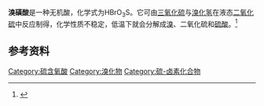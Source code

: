 {{Chembox
| ImageFile = HSO3Br.png
| ImageSize = 
| IUPACName = sulfurobromidic acid
| OtherNames = 
| Section1 = {{Chembox Identifiers
|  CASNo = 25275-22-3
|  CASNo_Ref = {{cascite|correct|CAS}}
|  PubChem = 15982924
|  ChemSpiderID = 13114308
|  SMILES = BrS(=O)(=O)O
|  InChI = InChI=1S/BrHO3S/c1-5(2,3)4/h(H,2,3,4)
  }}
| Section2 = {{Chembox Properties
|  Formula = HBrO<sub>3</sub>S
|  MolarMass = 160.975
|  Appearance = 
|  Density = 
|  MeltingPt = 
|  BoilingPt = 
|  Solubility =
  }}
| Section3 = {{Chembox Hazards
|  MainHazards = 
|  FlashPt = 
|  Autoignition =
  }}
}}
'''溴磺酸'''是一种无机酸，化学式为HBrO<sub>3</sub>S。它可由[[三氧化硫|三氧化硫]]与[[溴化氢|溴化氢]]在液态[[二氧化硫|二氧化硫]]中反应制得，化学性质不稳定，低温下就会分解成[[溴|溴]]、二氧化硫和[[硫酸|硫酸]]。<ref>{{cite book|title=《无机化学丛书》第五卷：氧、硫、硒分族|pages=P217|author=张青莲|isbn=7-03-002238-6|location=北京|publisher=科学出版社}}</ref>

== 参考资料 ==
{{reflist}}

{{氢化合物}}
{{无机化合物小作品}}

[[Category:硫含氧酸|Category:硫含氧酸]]
[[Category:溴化物|Category:溴化物]]
[[Category:硫-卤素化合物|Category:硫-卤素化合物]]